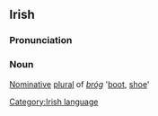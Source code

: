 ==Irish==
===Pronunciation===
{{IPA|[bro&#720;g&#601;]}}
===Noun===
[[Nominative]] [[plural]] of ''[[bróg]]'' '[[boot]], [[shoe]]'

[[Category:Irish language]]
